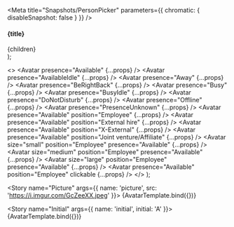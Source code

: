 
<Meta title="Snapshots/PersonPicker" parameters={{ chromatic: { disableSnapshot: false } }} />

  <section>
    <h4>{title}</h4>
    <div style={{ display: 'flex', gap: '10px' }}>{children}</div>
  </section>
);

  <>
    <Container title="Presence">
      <Avatar presence="Available" {...props} />
      <Avatar presence="AvailableIdle" {...props} />
      <Avatar presence="Away" {...props} />
      <Avatar presence="BeRightBack" {...props} />
      <Avatar presence="Busy" {...props} />
      <Avatar presence="BusyIdle" {...props} />
      <Avatar presence="DoNotDisturb" {...props} />
      <Avatar presence="Offline" {...props} />
      <Avatar presence="PresenceUnknown" {...props} />
    </Container>
    <Container title="Positions">
      <Avatar presence="Available" position="Employee" {...props} />
      <Avatar presence="Available" position="External hire" {...props} />
      <Avatar presence="Available" position="X-External" {...props} />
      <Avatar presence="Available" position="Joint venture/Affiliate" {...props} />
    </Container>
    <Container title="Sizes">
      <Avatar size="small" position="Employee" presence="Available" {...props} />
      <Avatar size="medium" position="Employee" presence="Available" {...props} />
      <Avatar size="large" position="Employee" presence="Available" {...props} />
    </Container>
    <Container title="Clickable">
      <Avatar presence="Available" position="Employee" clickable {...props} />
    </Container>
  </>
);

<Story name="Picture" args={{ name: 'picture', src: 'https://i.imgur.com/GcZeeXX.jpeg' }}>
  {AvatarTemplate.bind({})}
</Story>

<Story name="Initial" args={{ name: 'initial', initial: 'A' }}>
  {AvatarTemplate.bind({})}
</Story>
